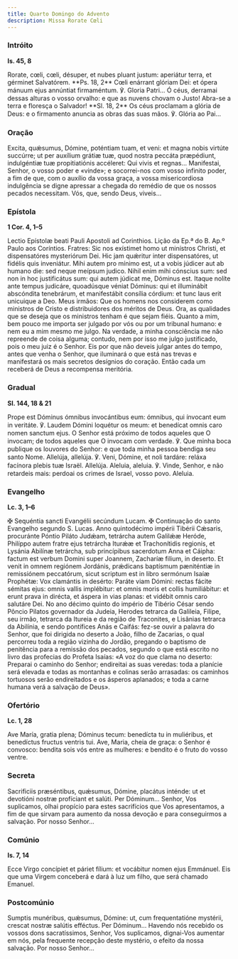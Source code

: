 ```yaml
---
title: Quarto Domingo do Advento
description: Missa Rorate Cœli
---
```


### Intróito

**Is. 45, 8**

<div class="side-by-side not-content">
  <span>
    Rorate, cœli, cœli, désuper, et nubes pluant justum: aperiátur terra, et gérminet Salvatórem.
    **Ps. 18, 2** Cœli enárrant glóriam Dei: et ópera mánuum ejus annúntiat firmaméntum. ℣. Gloria
    Patri...
  </span>
  <span>
    Ó céus, derramai dessas alturas o vosso orvalho: e que as nuvens chovam o Justo! Abra-se a terra
    e floresça o Salvador! **Sl. 18, 2** Os céus proclamam a glória de Deus: e o firmamento anuncia
    as obras das suas mãos. ℣. Glória ao Pai...
  </span>
</div>

### Oração

<div class="side-by-side not-content">
  <span>
    Excita, quǽsumus, Dómine, poténtiam tuam, et veni: et magna nobis virtúte succúrre; ut per
    auxílium grátiæ tuæ, quod nostra peccáta præpédiunt, indulgéntiæ tuæ propitiatiónis accéleret:
    Qui vivis et regnas...
  </span>
  <span>
    Manifestai, Senhor, o vosso poder e «vinde»; e socorrei-nos com vosso infinito poder, a fim de
    que, com o auxílio da vossa graça, a vossa misericordiosa indulgência se digne apressar a
    chegada do remédio de que os nossos pecados necessitam. Vós, que, sendo Deus, viveis...
  </span>
</div>

### Epístola

**1 Cor. 4, 1–5**

<div class="side-by-side not-content">
  <span>Lectio Epístolæ beati Pauli Apostoli ad Corinthios.</span>
  <span>Lição da Ep.ª do B. Ap.º Paulo aos Coríntios.</span>
  <span>
    Fratres: Sic nos exístimet homo ut minístros Christi, et dispensatóres mysteriórum Dei. Hic jam
    quǽritur inter dispensatóres, ut fidélis quis inveniátur. Mihi autem pro mínimo est, ut a vobis
    júdicer aut ab humano die: sed neque meípsum judico. Nihil enim mihi cónscius sum: sed non in
    hoc justificátus sum: qui autem júdicat me, Dóminus est. Itaque nolíte ante tempus judicáre,
    quoadúsque véniat Dóminus: qui et illuminábit abscóndita tenebrárum, et manifestábit consília
    córdium: et tunc laus erit unicuique a Deo.
  </span>
  <span>
    Meus irmãos: Que os homens nos considerem como ministros de Cristo e distribuidores dos méritos
    de Deus. Ora, as qualidades que se deseja que os ministros tenham é que sejam fiéis. Quanto a
    mim, bem pouco me importa ser julgado por vós ou por um tribunal humano: e nem eu a mim mesmo me
    julgo. Na verdade, a minha consciência me não repreende de coisa alguma; contudo, nem por isso
    me julgo justificado, pois o meu juiz é o Senhor. Eis por que não deveis julgar antes do tempo,
    antes que venha o Senhor, que iluminará o que está nas trevas e manifestará os mais secretos
    desígnios do coração. Então cada um receberá de Deus a recompensa meritória.
  </span>
</div>

### Gradual

**Sl. 144, 18 & 21**

<div class="side-by-side not-content">
  <span>
    Prope est Dóminus ómnibus invocántibus eum: ómnibus, qui ínvocant eum in veritáte. ℣. Laudem
    Dómini loquétur os meum: et benedícat omnis caro nomen sanctum ejus.
  </span>
  <span>
    O Senhor está próximo de todos aqueles que O invocam; de todos aqueles que O invocam com
    verdade. ℣. Que minha boca publique os louvores do Senhor: e que toda minha pessoa bendiga seu
    santo Nome.
  </span>
  <span>
    Allelúja, allelúja. ℣. Veni, Dómine, et noli tardáre: reláxa facínora plebis tuæ Israël.
    Allelúja.
  </span>
  <span>
    Aleluia, aleluia. ℣. Vinde, Senhor, e não retardeis mais: perdoai os crimes de Israel, vosso
    povo. Aleluia.
  </span>
</div>

### Evangelho

**Lc. 3, 1–6**

<div class="side-by-side not-content">
  <span>
    <span class="text-red-500">✠</span> Sequéntia sancti Evangélii secúndum Lucam.
  </span>
  <span>
    <span class="text-red-500">✠</span> Continuação do santo Evangelho segundo S. Lucas.
  </span>
  <span>
    Anno quintodécimo impérii Tibérii Cǽsaris, procuránte Póntio Piláto Judǽam, tetrárcha autem
    Galilǽæ Heróde, Philíppo autem fratre ejus tetrárcha Iturǽæ et Trachonítidis regionis, et
    Lysánia Abilínæ tetrárcha, sub princípibus sacerdotum Anna et Cáipha: factum est verbum Domini
    super Joannem, Zacharíæ filium, in deserto. Et venit in omnem regiónem Jordánis, prǽdicans
    baptísmum pæniténtiæ in remissiónem peccatórum, sicut scriptum est in libro sermónum Isaíæ
    Prophétæ: Vox clamántis in desérto: Paráte viam Dómini: rectas fácite sémitas ejus: omnis vallis
    implébitur: et omnis moris et collis humiliábitur: et erunt prava in dirécta, et áspera in vias
    planas: et vidébit omnis caro salutáre Dei.
  </span>
  <span>
    No ano décimo quinto do império de Tibério César sendo Pôncio Pilatos governador da Judeia,
    Herodes tetrarca da Galileia, Filipe, seu irmão, tetrarca da Itureia e da região de Traconites,
    e Lisânias tetrarca da Abilínia, e sendo pontífices Anás e Caifás: fez-se ouvir a palavra do
    Senhor, que foi dirigida no deserto a João, filho de Zacarias, o qual percorreu toda a região
    vizinha do Jordão, pregando o baptismo de penitência para a remissão dos pecados, segundo o que
    está escrito no livro das profecias do Profeta Isaías: «A voz do que clama no deserto: Preparai
    o caminho do Senhor; endireitai as suas veredas: toda a planície será elevada e todas as
    montanhas e colinas serão arrasadas: os caminhos tortuosos serão endireitados e os ásperos
    aplanados; e toda a carne humana verá a salvação de Deus».
  </span>
</div>

### Ofertório

**Lc. 1, 28**

<div class="side-by-side not-content">
  <span>
    Ave María, gratia plena; Dóminus tecum: benedícta tu in muliéribus, et benedíctus fructus
    ventris tui.
  </span>
  <span>
    Ave, Maria, cheia de graça: o Senhor é convosco: bendita sois vós entre as mulheres: e bendito é
    o fruto do vosso ventre.
  </span>
</div>

### Secreta

<div class="side-by-side not-content">
  <span>
    Sacrificiis præséntibus, quǽsumus, Dómine, placátus inténde: ut et devotióni nostræ profíciant
    et salúti. Per Dóminum...
  </span>
  <span>
    Senhor, Vos suplicamos, olhai propício para estes sacrifícios que Vos apresentamos, a fim de que
    sirvam para aumento da nossa devoção e para conseguirmos a salvação. Por nosso Senhor...
  </span>
</div>

### Comúnio

**Is. 7, 14**

<div class="side-by-side not-content">
  <span>Ecce Virgo concípiet et páriet fílium: et vocábitur nomen ejus Emmánuel.</span>
  <span>Eis que uma Virgem conceberá e dará à luz um filho, que será chamado Emanuel.</span>
</div>

### Postcomúnio

<div class="side-by-side not-content">
  <span>
    Sumptis munéribus, quǽsumus, Dómine: ut, cum frequentatióne mystérii, crescat nostræ salútis
    efféctus. Per Dóminum...
  </span>
  <span>
    Havendo nós recebido os vossos dons sacratíssimos, Senhor, Vos suplicamos, dignai-Vos aumentar
    em nós, pela frequente recepção deste mystério, o efeito da nossa salvação. Por nosso Senhor...
  </span>
</div>

